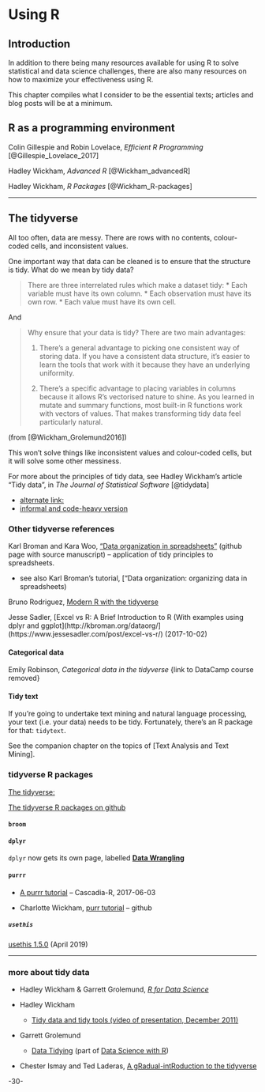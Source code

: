 # Using R {#using_r}



## Introduction

In addition to there being many resources available for using R to solve statistical and data science challenges, there are also many resources on how to maximize your effectiveness using R.

This chapter compiles what I consider to be the essential texts; articles and blog posts will be at a minimum.


## R as a programming environment

Colin Gillespie and Robin Lovelace, _Efficient R Programming_ [@Gillespie_Lovelace_2017]

Hadley Wickham, _Advanced R_ [@Wickham_advancedR]

Hadley Wickham, _R Packages_ [@Wickham_R-packages]

***

## The tidyverse

All too often, data are messy. There are rows with no contents, colour-coded cells, and inconsistent values.

One important way that data can be cleaned is to ensure that the structure is tidy. What do we mean by tidy data?

> There are three interrelated rules which make a dataset tidy:
> * Each variable must have its own column.
> * Each observation must have its own row.
> * Each value must have its own cell.

And 

> Why ensure that your data is tidy? There are two main advantages:
> 
> 1. There’s a general advantage to picking one consistent way of storing data. If you have a consistent data structure, it’s easier to learn the tools that work with it because they have an underlying uniformity.
>
> 2. There’s a specific advantage to placing variables in columns because it allows R’s vectorised nature to shine. As you learned in mutate and summary functions, most built-in R functions work with vectors of values. That makes transforming tidy data feel particularly natural.

(from [@Wickham_Grolemund2016])


This won't solve things like inconsistent values and colour-coded cells, but it will solve some other messiness.

For more about the principles of tidy data, see Hadley Wickham's article "Tidy data", in _The Journal of Statistical Software_ [@tidydata]

  + [alternate link:](http://vita.had.co.nz/papers/tidy-data.html)
  + [informal and code-heavy version](https://cran.r-project.org/package=tidyr/vignettes/tidy-data.html)
 

### Other tidyverse references

Karl Broman and Kara Woo, ["Data organization in spreadsheets"](https://github.com/kbroman/Paper_DataOrg) (github page with source manuscript) -- application of tidy principles to spreadsheets.

* see also Karl Broman's tutorial, ["Data organization: organizing data in spreadsheets)


Bruno Rodriguez, [Modern R with the tidyverse](https://b-rodrigues.github.io/modern_R/)


Jesse Sadler, [Excel vs R: A Brief Introduction to R  (With examples using dplyr and ggplot](http://kbroman.org/dataorg/](https://www.jessesadler.com/post/excel-vs-r/) (2017-10-02)


#### Categorical data

Emily Robinson, _Categorical data in the tidyverse_ {link to DataCamp course removed}


#### Tidy text

If  you're going to undertake text mining and natural language processing, your text (i.e. your data) needs to be tidy.  Fortunately, there's an R package for that: `tidytext`.

See the companion chapter on the topics of [Text Analysis and Text Mining].




### tidyverse R packages

[The tidyverse: ](http://tidyverse.org/)

[The tidyverse R packages on github](https://github.com/hadley/tidyverse)

#### `broom`


#### `dplyr`

`dplyr` now gets its own page, labelled [**Data Wrangling**](DataWrangling.md)


#### `purrr`

* [A purrr tutorial](https://github.com/Cascadia-R/purrr-tutorial) -- Cascadia-R, 2017-06-03

* Charlotte Wickham, [purr tutorial](https://github.com/cwickham/purrr-tutorial) -- github


##### `usethis`

[usethis 1.5.0](https://www.tidyverse.org/articles/2019/04/usethis-1.5.0/) (April 2019)


***

### more about tidy data

* Hadley Wickham & Garrett Grolemund, [_R for Data Science_](http://r4ds.had.co.nz/)

* Hadley Wickham
  + [Tidy data and tidy tools (video of presentation, December 2011)](https://vimeo.com/33727555)

* Garrett Grolemund
  + [Data Tidying](http://garrettgman.github.io/tidying/) (part of [Data Science with R](http://garrettgman.github.io/))
  
* Chester Ismay and Ted Laderas, [A gRadual-intRoduction to the tidyverse](https://github.com/Cascadia-R/gRadual-intRoduction-tidyverse?utm_content=buffer98896&utm_medium=social&utm_source=twitter.com&utm_campaign=buffer)  
  




-30-
